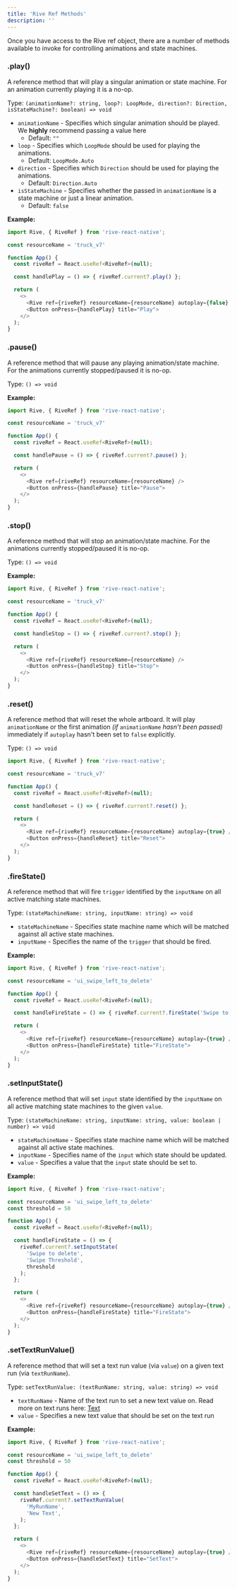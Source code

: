 ```yaml
---
title: 'Rive Ref Methods'
description: ''
---
```


Once you have access to the Rive ref object, there are a number of methods available to invoke for controlling animations and state machines.

### .play()

A reference method that will play a singular animation or state machine. For an animation currently playing it is a no-op.

Type: `(animationName?: string, loop?: LoopMode, direction?: Direction, isStateMachine?: boolean) => void`

- `animationName` - Specifies which singular animation should be played. We **highly** recommend passing a value here
  - Default: `""`
- `loop` - Specifies which `LoopMode` should be used for playing the animations.
  - Default: `LoopMode.Auto`
- `direction` - Specifies which `Direction` should be used for playing the animations.
  - Default: `Direction.Auto`
- `isStateMachine` - Specifies whether the passed in `animationName` is a state machine or just a linear animation.
  - Default: `false`

**Example:**

```javascript
import Rive, { RiveRef } from 'rive-react-native';

const resourceName = 'truck_v7'

function App() {
  const riveRef = React.useRef<RiveRef>(null);

  const handlePlay = () => { riveRef.current?.play() };

  return (
    <>
      <Rive ref={riveRef} resourceName={resourceName} autoplay={false} />
      <Button onPress={handlePlay} title="Play">
    </>
  );
}
```

### .pause()

A reference method that will pause any playing animation/state machine. For the animations currently stopped/paused it is no-op.

Type: `() => void`

**Example:**

```javascript
import Rive, { RiveRef } from 'rive-react-native';

const resourceName = 'truck_v7'

function App() {
  const riveRef = React.useRef<RiveRef>(null);

  const handlePause = () => { riveRef.current?.pause() };

  return (
    <>
      <Rive ref={riveRef} resourceName={resourceName} />
      <Button onPress={handlePause} title="Pause">
    </>
  );
}
```

### .stop()

A reference method that will stop an animation/state machine. For the animations currently stopped/paused it is no-op.

Type: `() => void`

**Example:**

```javascript
import Rive, { RiveRef } from 'rive-react-native';

const resourceName = 'truck_v7'

function App() {
  const riveRef = React.useRef<RiveRef>(null);

  const handleStop = () => { riveRef.current?.stop() };

  return (
    <>
      <Rive ref={riveRef} resourceName={resourceName} />
      <Button onPress={handleStop} title="Stop">
    </>
  );
}
```

### .reset()

A reference method that will reset the whole artboard. It will play `animationName` or the first animation *(if* `animationName` *hasn't been passed)* immediately if `autoplay` hasn't been set to `false` explicitly.

Type: `() => void`

```javascript
import Rive, { RiveRef } from 'rive-react-native';

const resourceName = 'truck_v7'

function App() {
  const riveRef = React.useRef<RiveRef>(null);

  const handleReset = () => { riveRef.current?.reset() };

  return (
    <>
      <Rive ref={riveRef} resourceName={resourceName} autoplay={true} />
      <Button onPress={handleReset} title="Reset">
    </>
  );
}
```

### .fireState()

A reference method that will fire `trigger` identified by the `inputName` on all active matching state machines.

Type: `(stateMachineName: string, inputName: string) => void`

- `stateMachineName` - Specifies state machine name which will be matched against all active state machines.
- `inputName` - Specifies the name of the `trigger` that should be fired.

**Example:**

```javascript
import Rive, { RiveRef } from 'rive-react-native';

const resourceName = 'ui_swipe_left_to_delete'

function App() {
  const riveRef = React.useRef<RiveRef>(null);

  const handleFireState = () => { riveRef.current?.fireState('Swipe to delete', 'Trigger Delete') };

  return (
    <>
      <Rive ref={riveRef} resourceName={resourceName} autoplay={true} />
      <Button onPress={handleFireState} title="FireState">
    </>
  );
}
```

### .setInputState()

A reference method that will set `input` state identified by the `inputName` on all active matching state machines to the given `value`.

Type: `(stateMachineName: string, inputName: string, value: boolean | number) => void`

- `stateMachineName` - Specifies state machine name which will be matched against all active state machines.
- `inputName` - Specifies name of the `input` which state should be updated.
- `value` - Specifies a value that the `input` state should be set to.

**Example:**

```javascript
import Rive, { RiveRef } from 'rive-react-native';

const resourceName = 'ui_swipe_left_to_delete'
const threshold = 50

function App() {
  const riveRef = React.useRef<RiveRef>(null);

  const handleFireState = () => {
    riveRef.current?.setInputState(
      'Swipe to delete',
      'Swipe Threshold',
      threshold
    );
  };

  return (
    <>
      <Rive ref={riveRef} resourceName={resourceName} autoplay={true} />
      <Button onPress={handleFireState} title="FireState">
    </>
  );
}
```

### .setTextRunValue()

A reference method that will set a text run value (via `value`) on a given text run (via `textRunName`).

Type: `setTextRunValue: (textRunName: string, value: string) => void`

- `textRunName` - Name of the text run to set a new text value on. Read more on text runs here: [Text](/runtimes/text)
- `value` - Specifies a new text value that should be set on the text run

**Example:**

```javascript
import Rive, { RiveRef } from 'rive-react-native';

const resourceName = 'ui_swipe_left_to_delete'
const threshold = 50

function App() {
  const riveRef = React.useRef<RiveRef>(null);

  const handleSetText = () => {
    riveRef.current?.setTextRunValue(
      'MyRunName',
      'New Text',
    );
  };

  return (
    <>
      <Rive ref={riveRef} resourceName={resourceName} autoplay={true} />
      <Button onPress={handleSetText} title="SetText">
    </>
  );
}
```